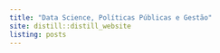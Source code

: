 ---
title: "Data Science, Políticas Públicas e Gestão"
site: distill::distill_website
listing: posts
---



